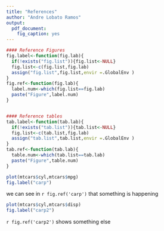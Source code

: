 ```yaml
---
title: "References"
author: "Andre Lobato Ramos"
output: 
  pdf_document:
    fig_caption: yes
---
```


```r
#### Reference Figures
fig.label<-function(fig.lab){
  if(!exists("fig.list")){fig.list<-NULL}
  fig.list<-c(fig.list,fig.lab)
  assign("fig.list",fig.list,envir =.GlobalEnv )
}
fig.ref<-function(fig.lab){
  label.num<-which(fig.list==fig.lab)
  paste("Figure",label.num)
}


#### Reference tables
tab.label<-function(tab.lab){
  if(!exists("tab.list")){tab.list<-NULL}
  fig.list<-c(tab.list,fig.lab)
  assign("tab.list",tab.list,envir =.GlobalEnv )
}
tab.ref<-function(tab.lab){
  table.num<-which(tab.list==tab.lab)
  paste("Figure",table.num)
}
```


```r
plot(mtcars$cyl,mtcars$mpg)
fig.label("carp")
```


 we can see in `r fig.ref('carp')` that something is happening




```r
plot(mtcars$cyl,mtcars$disp)
fig.label("carp2")
```

 `r fig.ref('carp2')` shows something else
